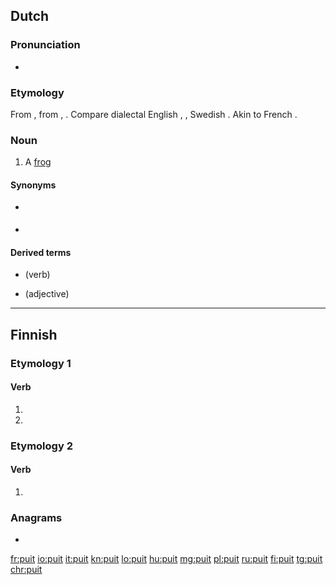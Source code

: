 ==Dutch==

===Pronunciation===
* {{audio|Nl-puit.ogg|Audio|lang=nl}}

===Etymology===
From {{inh|nl|dum|puut||frog}}, from {{inh|nl|gem-pro}} {{m|gem-pro|*put-}}, {{m|gem-pro|*pud-||to swell}}. Compare dialectal English {{m|en|pod||belly}}, {{m|en|pout}}, Swedish {{m|sv|puta||to be swollen}}. Akin to French {{m|fr|bouder}}.

===Noun===
{{nl-noun|m|-en|puitje}}

# {{lb|nl|archaic|dialectal}} A [[frog]]

====Synonyms====
* {{l|nl|kikker}} {{g2|m}}
* {{lb|nl|archaic}} {{l|nl|vors}} {{g2|m}}

====Derived terms====
* {{l|nl|puiten}} (verb)
* {{l|nl|puitebloot}} (adjective)

----

==Finnish==

===Etymology 1===

====Verb====
{{head|fi|verb form}}

# {{fi-form of|pr=second-person|pl=singular|mood=indicative|tense=present|puida}}
# {{fi-form of|pr=second-person|pl=singular|mood=indicative|tense=past|puida}}

===Etymology 2===

====Verb====
{{head|fi|verb form}}

# {{fi-form of|pr=second-person|pl=singular|mood=indicative|tense=past|pukea}}

===Anagrams===
* {{l|fi|tipu}}

[[fr:puit]]
[[io:puit]]
[[it:puit]]
[[kn:puit]]
[[lo:puit]]
[[hu:puit]]
[[mg:puit]]
[[pl:puit]]
[[ru:puit]]
[[fi:puit]]
[[tg:puit]]
[[chr:puit]]